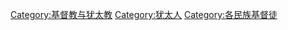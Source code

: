 [[Category:基督教与犹太教|Category:基督教与犹太教]]
[[Category:犹太人|Category:犹太人]]
[[Category:各民族基督徒|Category:各民族基督徒]]